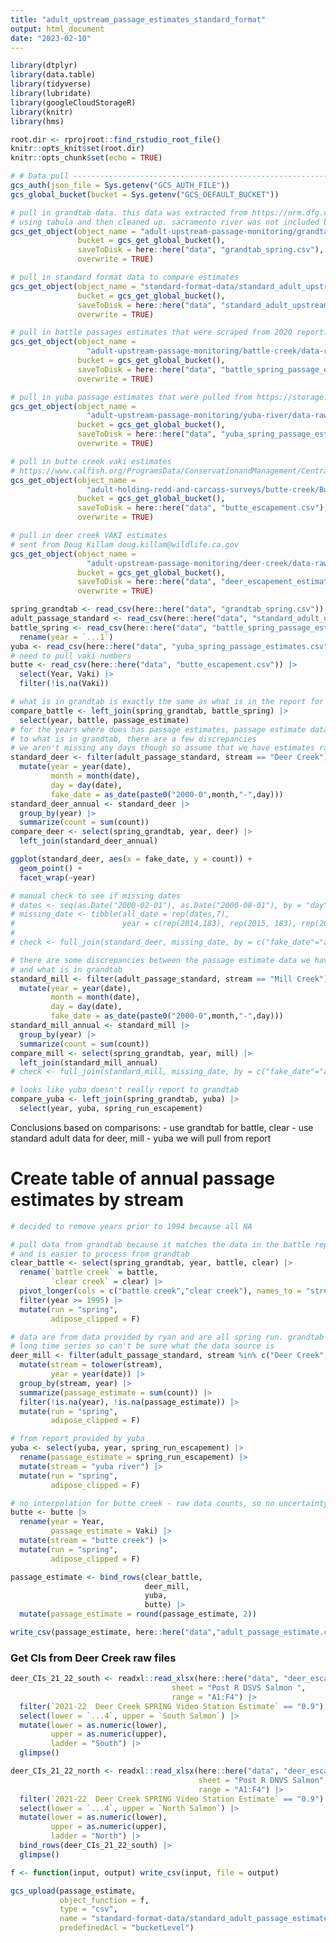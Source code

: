 ```yaml
---
title: "adult_upstream_passage_estimates_standard_format"
output: html_document
date: "2023-02-10"
---
```


```r
library(dtplyr)
library(data.table)
library(tidyverse)
library(lubridate)
library(googleCloudStorageR)
library(knitr)
library(hms)

root.dir <- rprojroot::find_rstudio_root_file()
knitr::opts_knit$set(root.dir)
knitr::opts_chunk$set(echo = TRUE)
```

```r
# # Data pull ---------------------------------------------------------------
gcs_auth(json_file = Sys.getenv("GCS_AUTH_FILE"))
gcs_global_bucket(bucket = Sys.getenv("GCS_DEFAULT_BUCKET"))

# pull in grandtab data. this data was extracted from https://nrm.dfg.ca.gov/FileHandler.ashx?DocumentID=84381 for spring run only
# using tabula and then cleaned up. sacramento river was not included because it is unknown where that data is coming from.
gcs_get_object(object_name = "adult-upstream-passage-monitoring/grandtab_spring.csv",
               bucket = gcs_get_global_bucket(),
               saveToDisk = here::here("data", "grandtab_spring.csv"),
               overwrite = TRUE)

# pull in standard format data to compare estimates
gcs_get_object(object_name = "standard-format-data/standard_adult_upstream_passage.csv",
               bucket = gcs_get_global_bucket(),
               saveToDisk = here::here("data", "standard_adult_upstream_passage.csv"),
               overwrite = TRUE)

# pull in battle passages estimates that were scraped from 2020 report: https://storage.cloud.google.com/jpe-dev-bucket/adult-upstream-passage-monitoring/battle-creek/data-raw/2020%20Battle%20Creek%20Adult%20Monitoring%20Report.pdf
gcs_get_object(object_name = 
                 "adult-upstream-passage-monitoring/battle-creek/data-raw/battle_spring_passage_estimates.csv",
               bucket = gcs_get_global_bucket(),
               saveToDisk = here::here("data", "battle_spring_passage_estimates.csv"),
               overwrite = TRUE)

# pull in yuba passage estimates that were pulled from https://storage.cloud.google.com/jpe-dev-bucket/adult-upstream-passage-monitoring/yuba-river/data-raw/2020%20Update%20LYR%20Chinook%20Salmon%20Run%20Differentiation_December%202020.pdf
gcs_get_object(object_name = 
                 "adult-upstream-passage-monitoring/yuba-river/data-raw/yuba_escapement_values.csv",
               bucket = gcs_get_global_bucket(),
               saveToDisk = here::here("data", "yuba_spring_passage_estimates.csv"),
               overwrite = TRUE)

# pull in butte creek vaki estimates
# https://www.calfish.org/ProgramsData/ConservationandManagement/CentralValleyMonitoring/SacramentoValleyTributaryMonitoring/ButteCreek.aspx
gcs_get_object(object_name = 
                 "adult-holding-redd-and-carcass-surveys/butte-creek/Butte_Creek_Historic_Escapement.csv",
               bucket = gcs_get_global_bucket(),
               saveToDisk = here::here("data", "butte_escapement.csv"),
               overwrite = TRUE)

# pull in deer creek VAKI estimates
# sent from Doug Killam doug.killam@wildlife.ca.gov
gcs_get_object(object_name = 
                 "adult-upstream-passage-monitoring/deer-creek/data-raw/DCVS both 2021-22 Spring FINAL 3-3-23.xlsx",
               bucket = gcs_get_global_bucket(),
               saveToDisk = here::here("data", "deer_escapement_estimates_21-22.xlsx"),
               overwrite = TRUE)

```

```r
spring_grandtab <- read_csv(here::here("data", "grandtab_spring.csv"))
adult_passage_standard <- read_csv(here::here("data", "standard_adult_upstream_passage.csv"))
battle_spring <- read_csv(here::here("data", "battle_spring_passage_estimates.csv")) |> 
  rename(year = `...1`)
yuba <- read_csv(here::here("data", "yuba_spring_passage_estimates.csv"))
# need to pull vaki numbers
butte <- read_csv(here::here("data", "butte_escapement.csv")) |> 
  select(Year, Vaki) |> 
  filter(!is.na(Vaki))
```

```r
# what is in grandtab is exactly the same as what is in the report for battle creek
compare_battle <- left_join(spring_grandtab, battle_spring) |> 
  select(year, battle, passage_estimate)
# for the years where does has passage estimates, passage estimate data is very similar
# to what is in grandtab, there are a few discrepancies
# we aren't missing any days though so assume that we have estimates rather than raw
standard_deer <- filter(adult_passage_standard, stream == "Deer Creek") |> 
  mutate(year = year(date),
         month = month(date),
         day = day(date),
         fake_date = as_date(paste0("2000-0",month,"-",day)))
standard_deer_annual <- standard_deer |> 
  group_by(year) |> 
  summarize(count = sum(count))
compare_deer <- select(spring_grandtab, year, deer) |> 
  left_join(standard_deer_annual)

ggplot(standard_deer, aes(x = fake_date, y = count)) +
  geom_point() + 
  facet_wrap(~year)

# manual check to see if missing dates
# dates <- seq(as.Date("2000-02-01"), as.Date("2000-08-01"), by = "day")
# missing_date <- tibble(all_date = rep(dates,7),
#                        year = c(rep(2014,183), rep(2015, 183), rep(2016, 183), rep(2017, 183), rep(2018, 183), rep(2019, 183), rep(2020, 183)))
# 
# check <- full_join(standard_deer, missing_date, by = c("fake_date"="all_date", "year"))

# there are some discrepancies between the passage estimate data we have
# and what is in grandtab
standard_mill <- filter(adult_passage_standard, stream == "Mill Creek") |> 
  mutate(year = year(date),
         month = month(date),
         day = day(date),
         fake_date = as_date(paste0("2000-0",month,"-",day)))
standard_mill_annual <- standard_mill |> 
  group_by(year) |> 
  summarize(count = sum(count))
compare_mill <- select(spring_grandtab, year, mill) |> 
  left_join(standard_mill_annual)
# check <- full_join(standard_mill, missing_date, by = c("fake_date"="all_date", "year"))

# looks like yuba doesn't really report to grandtab
compare_yuba <- left_join(spring_grandtab, yuba) |> 
  select(year, yuba, spring_run_escapement)
```

Conclusions based on comparisons:
- use grandtab for battle, clear
- use standard adult data for deer, mill
- yuba we will pull from report

# Create table of annual passage estimates by stream

```r
# decided to remove years prior to 1994 because all NA

# pull data from grandtab because it matches the data in the battle report
# and is easier to process from grandtab
clear_battle <- select(spring_grandtab, year, battle, clear) |> 
  rename(`battle creek` = battle,
         `clear creek` = clear) |> 
  pivot_longer(cols = c("battle creek","clear creek"), names_to = "stream", values_to = "passage_estimate") |> 
  filter(year >= 1995) |> 
  mutate(run = "spring",
         adipose_clipped = F)

# data are from data provided by ryan and are all spring run. grandtab includes
# long time series so can't be sure what the data source is
deer_mill <- filter(adult_passage_standard, stream %in% c("Deer Creek", "Mill Creek")) |> 
  mutate(stream = tolower(stream),
         year = year(date)) |> 
  group_by(stream, year) |> 
  summarize(passage_estimate = sum(count)) |> 
  filter(!is.na(year), !is.na(passage_estimate)) |> 
  mutate(run = "spring",
         adipose_clipped = F)

# from report provided by yuba
yuba <- select(yuba, year, spring_run_escapement) |> 
  rename(passage_estimate = spring_run_escapement) |> 
  mutate(stream = "yuba river") |> 
  mutate(run = "spring",
         adipose_clipped = F)

# no interpolation for butte creek - raw data counts, so no uncertainty
butte <- butte |> 
  rename(year = Year,
         passage_estimate = Vaki) |> 
  mutate(stream = "butte creek") |> 
  mutate(run = "spring",
         adipose_clipped = F)

passage_estimate <- bind_rows(clear_battle,
                              deer_mill,
                              yuba,
                              butte) |> 
  mutate(passage_estimate = round(passage_estimate, 2))

write_csv(passage_estimate, here::here("data","adult_passage_estimate.csv"))
```


### Get CIs from Deer Creek raw files
```r
deer_CIs_21_22_south <- readxl::read_xlsx(here::here("data", "deer_escapement_estimates_21-22.xlsx"),
                                    sheet = "Post R DSVS Salmon ",
                                    range = "A1:F4") |> 
  filter(`2021-22  Deer Creek SPRING Video Station Estimate` == "0.9") |> 
  select(lower = `...4`, upper = `South Salmon`) |> 
  mutate(lower = as.numeric(lower), 
         upper = as.numeric(upper),
         ladder = "South") |> 
  glimpse()

deer_CIs_21_22_north <- readxl::read_xlsx(here::here("data", "deer_escapement_estimates_21-22.xlsx"),
                                          sheet = "Post R DNVS Salmon",
                                          range = "A1:F4") |> 
  filter(`2021-22  Deer Creek SPRING Video Station Estimate` == "0.9") |> 
  select(lower = `...4`, upper = `North Salmon`) |> 
  mutate(lower = as.numeric(lower), 
         upper = as.numeric(upper),
         ladder = "North") |> 
  bind_rows(deer_CIs_21_22_south) |> 
  glimpse()

```

```r
f <- function(input, output) write_csv(input, file = output)

gcs_upload(passage_estimate,
           object_function = f,
           type = "csv",
           name = "standard-format-data/standard_adult_passage_estimate.csv",
           predefinedAcl = "bucketLevel")
```